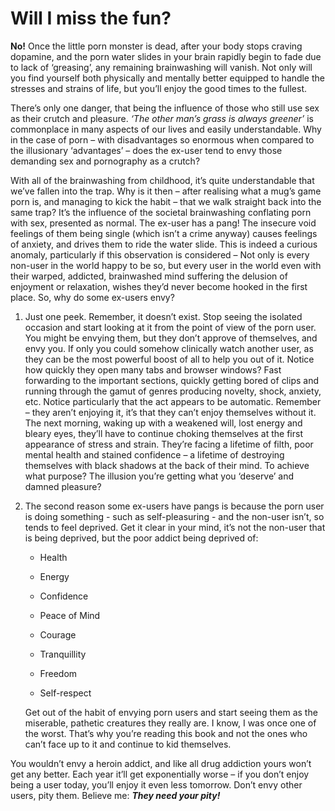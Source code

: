# Will I miss the fun?

**No!** Once the little porn monster is dead, after your body stops craving dopamine, and the porn water slides in your brain rapidly begin to fade due to lack of 'greasing', any remaining brainwashing will vanish. Not only will you find yourself both physically and mentally better equipped to handle the stresses and strains of life, but you'll enjoy the good times to the fullest.

There's only one danger, that being the influence of those who still use sex as their crutch and pleasure. *'The other man's grass is always greener'* is commonplace in many aspects of our lives and easily understandable. Why in the case of porn -- with disadvantages so enormous when compared to the illusionary 'advantages' -- does the ex-user tend to envy those demanding sex and pornography as a crutch?

With all of the brainwashing from childhood, it's quite understandable that we've fallen into the trap. Why is it then -- after realising what a mug's game porn is, and managing to kick the habit -- that we walk straight back into the same trap? It's the influence of the societal brainwashing conflating porn with sex, presented as normal. The ex-user has a pang! The insecure void feelings of them being single (which isn't a crime anyway) causes feelings of anxiety, and drives them to ride the water slide. This is indeed a curious anomaly, particularly if this observation is considered -- Not only is every non-user in the world happy to be so, but every user in the world even with their warped, addicted, brainwashed mind suffering the delusion of enjoyment or relaxation, wishes they'd never become hooked in the first place. So, why do some ex-users envy?

1.  Just one peek. Remember, it doesn't exist. Stop seeing the isolated occasion and start looking at it from the point of view of the porn user. You might be envying them, but they don't approve of themselves, and envy you. If only you could somehow clinically watch another user, as they can be the most powerful boost of all to help you out of it. Notice how quickly they open many tabs and browser windows? Fast forwarding to the important sections, quickly getting bored of clips and running through the gamut of genres producing novelty, shock, anxiety, etc. Notice particularly that the act appears to be automatic. Remember -- they aren't enjoying it, it's that they can't enjoy themselves without it. The next morning, waking up with a weakened will, lost energy and bleary eyes, they'll have to continue choking themselves at the first appearance of stress and strain. They're facing a lifetime of filth, poor mental health and stained confidence -- a lifetime of destroying themselves with black shadows at the back of their mind. To achieve what purpose? The illusion you're getting what you 'deserve' and damned pleasure?

2.  The second reason some ex-users have pangs is because the porn user is doing something - such as self-pleasuring - and the non-user isn't, so tends to feel deprived. Get it clear in your mind, it's not the non-user that is being deprived, but the poor addict being deprived of:

    -   Health

    -   Energy

    -   Confidence

    -   Peace of Mind

    -   Courage

    -   Tranquillity

    -   Freedom

    -   Self-respect

    Get out of the habit of envying porn users and start seeing them as the miserable, pathetic creatures they really are. I know, I was once one of the worst. That's why you're reading this book and not the ones who can't face up to it and continue to kid themselves.

You wouldn't envy a heroin addict, and like all drug addiction yours won't get any better. Each year it'll get exponentially worse -- if you don't enjoy being a user today, you'll enjoy it even less tomorrow. Don't envy other users, pity them. Believe me: ***They need your pity!***
